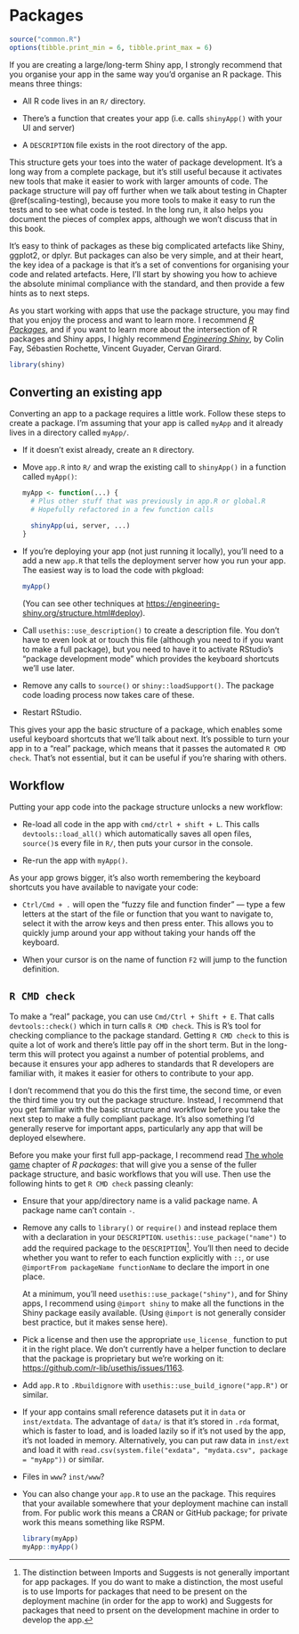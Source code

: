 # Packages {#scaling-packaging}

```r
source("common.R")
options(tibble.print_min = 6, tibble.print_max = 6)
```

If you are creating a large/long-term Shiny app, I strongly recommend that you organise your app in the same way you'd organise an R package. This means three things:

-   All R code lives in an `R/` directory.

-   There's a function that creates your app (i.e. calls `shinyApp()` with your UI and server)

-   A `DESCRIPTION` file exists in the root directory of the app.

This structure gets your toes into the water of package development. It's a long way from a complete package, but it's still useful because it activates new tools that make it easier to work with larger amounts of code. The package structure will pay off further when we talk about testing in Chapter \@ref(scaling-testing), because you more tools to make it easy to run the tests and to see what code is tested. In the long run, it also helps you document the pieces of complex apps, although we won't discuss that in this book.

It's easy to think of packages as these big complicated artefacts like Shiny, ggplot2, or dplyr. But packages can also be very simple, and at their heart, the key idea of a package is that it's a set of conventions for organising your code and related artefacts. Here, I'll start by showing you how to achieve the absolute minimal compliance with the standard, and then provide a few hints as to next steps.

As you start working with apps that use the package structure, you may find that you enjoy the process and want to learn more. I recommend *[R Packages](https://r-pkgs.org){.uri}*, and if you want to learn more about the intersection of R packages and Shiny apps, I highly recommend *[Engineering Shiny](http://engineering-shiny.org/){.uri}*, by Colin Fay, Sébastien Rochette, Vincent Guyader, Cervan Girard.

```r
library(shiny)
```

## Converting an existing app

Converting an app to a package requires a little work. Follow these steps to create a package. I'm assuming that your app is called `myApp` and it already lives in a directory called `myApp/`.

-   If it doesn't exist already, create an `R` directory.

-   Move `app.R` into `R/` and wrap the existing call to `shinyApp()` in a function called `myApp()`:

    ```r
    myApp <- function(...) {
      # Plus other stuff that was previously in app.R or global.R
      # Hopefully refactored in a few function calls
      
      shinyApp(ui, server, ...)
    }
    ```

-   If you're deploying your app (not just running it locally), you'll need to a add a new `app.R` that tells the deployment server how you run your app. The easiest way is to load the code with pkgload:

    ```r
    myApp()
    ```

    (You can see other techniques at <https://engineering-shiny.org/structure.html#deploy>).

-   Call `usethis::use_description()` to create a description file. You don't have to even look at or touch this file (although you need to if you want to make a full package), but you need to have it to activate RStudio's "package development mode" which provides the keyboard shortcuts we'll use later.

-   Remove any calls to `source()` or `shiny::loadSupport()`. The package code loading process now takes care of these.

-   Restart RStudio.

This gives your app the basic structure of a package, which enables some useful keyboard shortcuts that we'll talk about next. It's possible to turn your app in to a "real" package, which means that it passes the automated `R CMD check`. That's not essential, but it can be useful if you're sharing with others.

## Workflow

Putting your app code into the package structure unlocks a new workflow:

-   Re-load all code in the app with `cmd/ctrl + shift + L`. This calls `devtools::load_all()` which automatically saves all open files, `source()`s every file in `R/`, then puts your cursor in the console.

-   Re-run the app with `myApp()`.

As your app grows bigger, it's also worth remembering the keyboard shortcuts you have available to navigate your code:

-   `Ctrl/Cmd + .` will open the "fuzzy file and function finder" --- type a few letters at the start of the file or function that you want to navigate to, select it with the arrow keys and then press enter. This allows you to quickly jump around your app without taking your hands off the keyboard.

-   When your cursor is on the name of function `F2` will jump to the function definition.

## `R CMD check`

To make a "real" package, you can use `Cmd/Ctrl + Shift + E`. That calls `devtools::check()` which in turn calls `R CMD check`. This is R's tool for checking compliance to the package standard. Getting `R CMD check` to this is quite a lot of work and there's little pay off in the short term. But in the long-term this will protect you against a number of potential problems, and because it ensures your app adheres to standards that R developers are familiar with, it makes it easier for others to contribute to your app.

I don't recommend that you do this the first time, the second time, or even the third time you try out the package structure. Instead, I recommend that you get familiar with the basic structure and workflow before you take the next step to make a fully compliant package. It's also something I'd generally reserve for important apps, particularly any app that will be deployed elsewhere.

Before you make your first full app-package, I recommend read [The whole game](https://r-pkgs.org/whole-game.html) chapter of *R packages*: that will give you a sense of the fuller package structure, and basic workflows that you will use. Then use the following hints to get `R CMD check` passing cleanly:

-   Ensure that your app/directory name is a valid package name. A package name can't contain `-`.

-   Remove any calls to `library()` or `require()` and instead replace them with a declaration in your `DESCRIPTION`. `usethis::use_package("name")` to add the required package to the `DESCRIPTION`[^1]. You'll then need to decide whether you want to refer to each function explicitly with `::`, or use `@importFrom packageName functionName` to declare the import in one place.

    At a minimum, you'll need `usethis::use_package("shiny")`, and for Shiny apps, I recommend using `@import shiny` to make all the functions in the Shiny package easily available. (Using `@import` is not generally consider best practice, but it makes sense here).

-   Pick a license and then use the appropriate `use_license_` function to put it in the right place. We don't currently have a helper function to declare that the package is proprietary but we're working on it: <https://github.com/r-lib/usethis/issues/1163>.

-   Add `app.R` to `.Rbuildignore` with `usethis::use_build_ignore("app.R")` or similar.

-   If your app contains small reference datasets put it in `data` or `inst/extdata`. The advantage of `data/` is that it's stored in `.rda` format, which is faster to load, and is loaded lazily so if it's not used by the app, it's not loaded in memory. Alternatively, you can put raw data in `inst/ext` and load it with `read.csv(system.file("exdata", "mydata.csv", package = "myApp"))` or similar.

-   Files in `www`? `inst/www`?

-   You can also change your `app.R` to use an the package. This requires that your available somewhere that your deployment machine can install from. For public work this means a CRAN or GitHub package; for private work this means something like RSPM.

    ```r
    library(myApp)
    myApp::myApp()
    ```

[^1]: The distinction between Imports and Suggests is not generally important for app packages. If you do want to make a distinction, the most useful is to use Imports for packages that need to be present on the deployment machine (in order for the app to work) and Suggests for packages that need to prsent on the development machine in order to develop the app.
